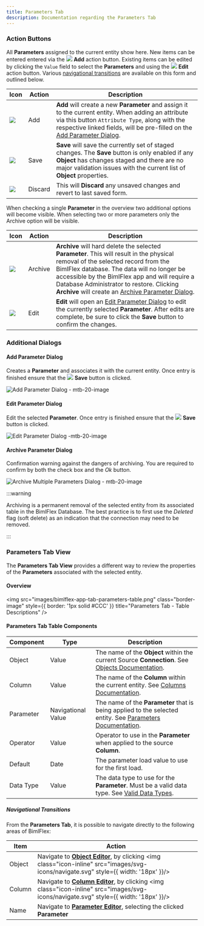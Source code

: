 ---
title: Parameters Tab
description: Documentation regarding the Parameters Tab
---
<head>
  <meta name="varigenceProduct" content="BimlFlex"></meta>
  <meta name="varigenceArticleType" content="Reference"></meta>
</head>

### Action Buttons

All **Parameters** assigned to the current entity show here.  New items can be entered entered via the <img class="icon-inline" src="images/svg-icons/add.svg" /> **Add** action button.  Existing items can be edited by clicking the `Value` field to select the **Parameters** and using the <img class="icon-inline" src="images/svg-icons/edit.svg" /> **Edit** action button.  Various [navigational transitions](#navigational-transitions) are available on this form and outlined below.

|Icon|Action|Description|
|-|-|-|
|<div class="icon-col m-5" ><img src="images/svg-icons/add.svg" /></div>|<span class="nowrap-col m-5">Add</span>|**Add** will create a new **Parameter** and assign it to the current entity.  When adding an attribute via this button `Attribute Type`, along with the respective linked fields, will be pre-filled on the [Add Parameter Dialog](#add-parameter-dialog).|
| <div class="icon-col m-5"><img src="images/svg-icons/save.svg" /></div>           | <span class="nowrap-col m-5">Save</span>    | **Save** will save the currently set of staged changes.  The **Save** button is only enabled if any **Object** has changes staged and there are no major validation issues with the current list of **Object** properties.                                                                                                                                              |
| <div class="icon-col m-5"><img src="images/svg-icons/discard.svg" /></div> | Discard | This will **Discard** any unsaved changes and revert to last saved form.|

When checking a single **Parameter** in the overview two additional options will become visible. When selecting two or more parameters only the Archive option will be visible.

| Icon| Action| Description|
| ----| ----- | ---------- |
|<div class="icon-col m-5" ><img src="images/svg-icons/archive-delete.svg" /></div>|<span class="nowrap-col m-5">Archive</span>|**Archive** will hard delete the selected **Parameter**.  This will result in the physical removal of the selected record from the BimlFlex database.  The data will no longer be accessible by the BimlFlex app and will require a Database Administrator to restore. Clicking **Archive** will create an [Archive Parameter Dialog](#archive-parameter-dialog).|
|<div class="icon-col m-5" ><img src="images/svg-icons/edit.svg" /></div>|<span class="nowrap-col m-5">Edit</span>|**Edit** will open an [Edit Parameter Dialog](#edit-parameter-dialog) to edit the currently selected **Parameter**.  After edits are complete, be sure to click the **Save** button to confirm the changes.|

### Additional Dialogs

#### Add Parameter Dialog

Creates a **Parameter** and associates it with the current entity.  Once entry is finished ensure that the <img class="icon-inline" src="images/svg-icons/save.svg" /> **Save** button is clicked.

![Add Parameter Dialog - mtb-20-image](/img/bimlflex/bimlflex-app-dialog-add-parameter.png "Add Parameter Dialog")

#### Edit Parameter Dialog

Edit the selected **Parameter**.  Once entry is finished ensure that the <img class="icon-inline" src="images/svg-icons/save.svg" /> **Save** button is clicked.

![Edit Parameter Dialog -mtb-20-image](/img/bimlflex/bimlflex-app-dialog-edit-parameter.png "Edit Parameter Dialog")

#### Archive Parameter Dialog

Confirmation warning against the dangers of archiving.  You are required to confirm by both the check box and the *Ok* button.

![Archive Multiple Parameters Dialog - mtb-20-image](/img/bimlflex/bimlflex-app-dialog-archive-parameter-list.png "Archive Multiple Parameters Dialog")



:::warning

Archiving is a permanent removal of the selected entity from its associated table in the BimlFlex Database. The best practice is to first use the *Deleted* flag (soft delete) as an indication that the connection may need to be removed.

:::


### Parameters Tab View

The **Parameters Tab View** provides a different way to review the properties of the **Parameters** associated with the selected entity.
#### Overview

<img
    src="images/bimlflex-app-tab-parameters-table.png"
    class="border-image"
    style={{ border: '1px solid #CCC' }}
    title="Parameters Tab - Table Descriptions"
/>

#### Parameters Tab Table Components

| Component        | Type                 | Description                        |
| ---------------- | -------------------- | ---------------------------------- |
| Object           | Value                | The name of the **Object** within the current Source **Connection**. See [Objects Documentation](./object-editor).|
| Column           | Value                | The name of the **Column** within the current entity. See [Columns Documentation](./column-editor).|
| Parameter        | Navigational Value   | The name of the **Parameter** that is being applied to the selected entity. See [Parameters Documentation](./parameter-editor).  |
| Operator         | Value                | Operator to use in the **Parameter** when applied to the source **Column**. |
| Default          | Date                 | The parameter load value to use for the first load.          |
| Data Type        | Value                | The data type to use for the **Parameter**.  Must be a valid data type. See [Valid Data Types](../reference-documentation/metadata-static-values#data-types). |

##### Navigational Transitions

From the **Parameters Tab**, it is possible to navigate directly to the following areas of BimlFlex:

|Item|Action|
|-|-|
|Object|Navigate to [**Object Editor**](./object-editor), by clicking <img class="icon-inline" src="images/svg-icons/navigate.svg" style={{ width: '18px' }}/> |
|Column|Navigate to [**Column Editor**](./column-editor), by clicking <img class="icon-inline" src="images/svg-icons/navigate.svg" style={{ width: '18px' }}/> |
|Name|Navigate to [**Parameter Editor**](./parameter-editor), selecting the clicked **Parameter**|
